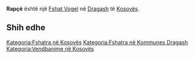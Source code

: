 {{Fshat në Kosovës
 | Emri                = Rapçë
| sqi_D_name = Rapçë
| sqi_D_FULL_NAME_RO = Rapçë
| sqi_D_FULL_NAME_ND_RO = Rapce
| sqi_D_SORT_NAME_RG = RAPCE
| sqi_D_FULL_NAME_RG = Rapçë
| sqi_D_FULL_NAME_ND_RG = Rapce
| sqi_V_name = Rapqë
| sqi_V_FULL_NAME_RO = Rapqë
| sqi_V_FULL_NAME_ND_RO = Rapqe
| sqi_V_SORT_NAME_RG = RAPQE
| sqi_V_FULL_NAME_RG = Rapqë
| sqi_V_FULL_NAME_ND_RG = Rapqe
| srp_N_name = Rapča
| srp_N_FULL_NAME_RO = Rapča
| srp_N_FULL_NAME_ND_RO = Rapca
| srp_N_SORT_NAME_RG = RAPCA
| srp_N_FULL_NAME_RG = Rapča
| srp_N_FULL_NAME_ND_RG = Rapca
| srp_NS_name = Рапча
| srp_NS_FULL_NAME_RO = Рапча
| srp_NS_FULL_NAME_ND_RO = Рапча
| srp_NS_SORT_NAME_RG = РАПЧА
| srp_NS_FULL_NAME_RG = Рапча
| srp_NS_FULL_NAME_ND_RG = Рапча

 | Emri (Rasa dhanore) = 
 | Figura              = 
 | Shteti              = Kosovo
 | Komuna              = Dragash
 | Kodi postar         = 
 | Sipërfaqja          = 

 | Popullsia           = 

 | Regj. i popullsisë  = 
 | Dend. e popullsisë  = 
 | Faqja zyrtare       = 
 <!--- Koordinatat ----> 
 | Gjerësia            = 42.088333
 | Gjatësia            = 20.618056
 | Lartësia            = 
}}
'''Rapçë''' është një [[Fshat Vogel]] në [[Dragash]] të [[Kosovës]].

<!-- == Gjeografia == -->
<!-- == Historia == -->
<!-- == Demografia == -->
== Shih edhe ==
{{Komuna Dragash}}
{{Kosovo-Administrata-Cung}}

[[Kategoria:Fshatra në Kosovës]]
[[Kategoria:Fshatra në Kommunes Dragash]]
[[Kategoria:Vendbanime në Kosovës]]